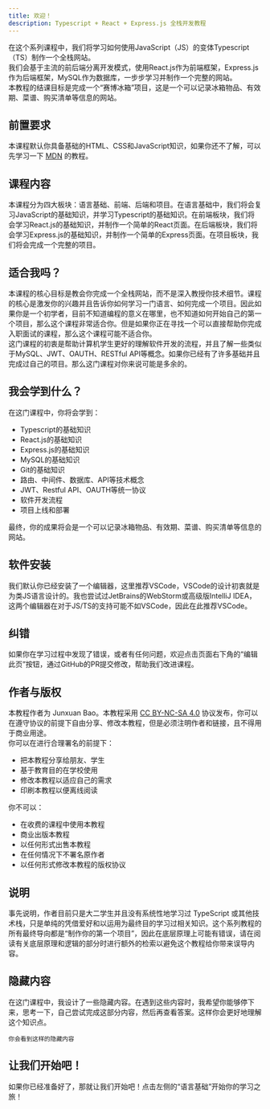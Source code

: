 ```yaml
---
title: 欢迎！
description: Typescript + React + Express.js 全栈开发教程
---
```

在这个系列课程中，我们将学习如何使用JavaScript（JS）的变体Typescript（TS）制作一个全栈网站。  
我们会基于主流的前后端分离开发模式，使用React.js作为前端框架，Express.js作为后端框架，MySQL作为数据库，一步步学习并制作一个完整的网站。  
本教程的结课目标是完成一个“赛博冰箱”项目，这是一个可以记录冰箱物品、有效期、菜谱、购买清单等信息的网站。

## 前置要求
本课程默认你具备基础的HTML、CSS和JavaScript知识，如果你还不了解，可以先学习一下 [MDN](https://developer.mozilla.org/zh-CN/docs/Web) 的教程。  

## 课程内容
本课程分为四大板块：语言基础、前端、后端和项目。在语言基础中，我们将会复习JavaScript的基础知识，并学习Typescript的基础知识。在前端板块，我们将会学习React.js的基础知识，并制作一个简单的React页面。在后端板块，我们将会学习Express.js的基础知识，并制作一个简单的Express页面。在项目板块，我们将会完成一个完整的项目。

## 适合我吗？
本课程的核心目标是教会你完成一个全栈网站，而不是深入教授你技术细节。课程的核心是激发你的兴趣并且告诉你如何学习一门语言、如何完成一个项目。因此如果你是一个初学者，目前不知道编程的意义在哪里，也不知道如何开始自己的第一个项目，那么这个课程非常适合你。但是如果你正在寻找一个可以直接帮助你完成入职面试的课程，那么这个课程可能不适合你。  
这门课程的初衷是帮助计算机学生更好的理解软件开发的流程，并且了解一些类似于MySQL、JWT、OAUTH、RESTful API等概念。如果你已经有了许多基础并且完成过自己的项目。那么这门课程对你来说可能是多余的。

## 我会学到什么？
在这门课程中，你将会学到：
- Typescript的基础知识
- React.js的基础知识
- Express.js的基础知识
- MySQL的基础知识
- Git的基础知识
- 路由、中间件、数据库、API等技术概念
- JWT、Restful API、OAUTH等统一协议
- 软件开发流程
- 项目上线和部署

最终，你的成果将会是一个可以记录冰箱物品、有效期、菜谱、购买清单等信息的网站。

## 软件安装
我们默认你已经安装了一个编辑器，这里推荐VSCode，VSCode的设计初衷就是为类JS语言设计的。我也尝试过JetBrains的WebStorm或高级版IntelliJ IDEA，这两个编辑器在对于JS/TS的支持可能不如VSCode，因此在此推荐VSCode。

## 纠错
如果你在学习过程中发现了错误，或者有任何问题，欢迎点击页面右下角的“编辑此页”按钮，通过GitHub的PR提交修改，帮助我们改进课程。

## 作者与版权
本教程作者为 Junxuan Bao。本教程采用 [CC BY-NC-SA 4.0](https://creativecommons.org/licenses/by-nc-sa/4.0/) 协议发布，你可以在遵守协议的前提下自由分享、修改本教程，但是必须注明作者和链接，且不得用于商业用途。  
你可以在进行合理署名的前提下：
- 把本教程分享给朋友、学生
- 基于教育目的在学校使用
- 修改本教程以适应自己的需求
- 印刷本教程以便离线阅读

你不可以：
- 在收费的课程中使用本教程
- 商业出版本教程
- 以任何形式出售本教程
- 在任何情况下不署名原作者
- 以任何形式修改本教程的版权协议

## 说明
事先说明，作者目前只是大二学生并且没有系统性地学习过 TypeScript 或其他技术栈，只是单纯的凭借爱好和以运用为最终目的学习过相关知识。这个系列教程的所有最终导向都是“制作你的第一个项目”，因此在底层原理上可能有错误，请在阅读有关底层原理和逻辑的部分时进行额外的检索以避免这个教程给你带来误导内容。

## 隐藏内容
在这门课程中，我设计了一些隐藏内容。在遇到这些内容时，我希望你能够停下来，思考一下，自己尝试完成这部分内容，然后再查看答案。这样你会更好地理解这个知识点。
<Blur isEnglish={false} client:visible>
```
你会看到这样的隐藏内容
```
</Blur>

## 让我们开始吧！
如果你已经准备好了，那就让我们开始吧！点击左侧的“语言基础”开始你的学习之旅！